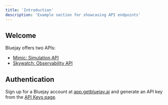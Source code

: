 ```yaml
---
title: 'Introduction'
description: 'Example section for showcasing API endpoints'
---
```


## Welcome

Bluejay offers two APIs:
- [Mimic: Simulation API](https://bluejay.mintlify.app/api-reference/endpoint/queue-simulation)
- [Skywatch: Observability API](https://bluejay.mintlify.app/api-reference/endpoint/evlauate-call)

## Authentication

Sign up for a Bluejay account at [app.getbluejay.ai](https://app.getbluejay.ai) and 
generate an API key from the [API Keys page](https://app.getbluejay.ai/api-keys).
